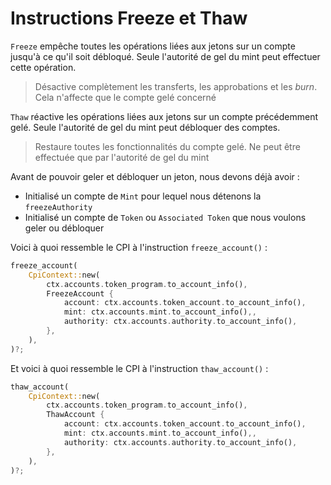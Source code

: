 
# Instructions Freeze et Thaw

`Freeze` empêche toutes les opérations liées aux jetons sur un compte jusqu'à ce qu'il soit débloqué. Seule l'autorité de gel du mint peut effectuer cette opération.

> Désactive complètement les transferts, les approbations et les *burn*. Cela n'affecte que le compte gelé concerné

`Thaw` réactive les opérations liées aux jetons sur un compte précédemment gelé. Seule l'autorité de gel du mint peut débloquer des comptes.

> Restaure toutes les fonctionnalités du compte gelé. Ne peut être effectuée que par l'autorité de gel du mint

Avant de pouvoir geler et débloquer un jeton, nous devons déjà avoir :
- Initialisé un compte de `Mint` pour lequel nous détenons la `freezeAuthority`
- Initialisé un compte de `Token` ou `Associated Token` que nous voulons geler ou débloquer

Voici à quoi ressemble le CPI à l'instruction `freeze_account()` : 

```rust
freeze_account(
    CpiContext::new(
        ctx.accounts.token_program.to_account_info(),
        FreezeAccount {
            account: ctx.accounts.token_account.to_account_info(),
            mint: ctx.accounts.mint.to_account_info(),,
            authority: ctx.accounts.authority.to_account_info(),
        },
    ),
)?;
```

Et voici à quoi ressemble le CPI à l'instruction `thaw_account()` : 

```rust
thaw_account(
    CpiContext::new(
        ctx.accounts.token_program.to_account_info(),
        ThawAccount {
            account: ctx.accounts.token_account.to_account_info(),
            mint: ctx.accounts.mint.to_account_info(),,
            authority: ctx.accounts.authority.to_account_info(),
        },
    ),
)?;
```